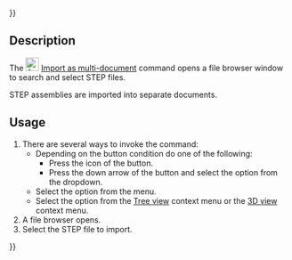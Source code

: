 {{UnfinishedDocu{{#translation:}}}}
<languages/>
<translate>

<!--T:1-->
{{Docnav
|[[Assembly3_ImportFromSTEP|Import from STEP]]
|[[Assembly3_ResolveConstraints|Resolve constraints]]
|[[Assembly3_Workbench|Assembly3]]
|IconL=Assembly_Import.svg
|IconR=Assembly3_workbench_icon.svg
|IconC=Assembly3_workbench_icon.svg
}}

<!--T:2-->
{{GuiCommand
|Name=Assembly3 ImportMultiDocument
|Icon=Assembly_Import.svg
|MenuLocation=Assembly3 → Import from STEP → Import as multi-document
|Workbenches=[[Assembly3_Workbench|Assembly3]]
}}

== Description == <!--T:3-->

<!--T:4-->
The [[Image:Assembly_ImportMulti.svg‎‎|24px]] [[Assembly3_ImportMultiDocument|Import as multi-document]] command opens a file browser window to search and select STEP files.

<!--T:5-->
STEP assemblies are imported into separate documents.

== Usage == <!--T:6-->

<!--T:7-->
# There are several ways to invoke the command:
#* Depending on the button condition do one of the following:
#** Press the icon of the {{Button|[[Image:Assembly_ImportMulti.svg‎‎|16px]][[Image:Toolbar_flyout_arrow.svg|x16px]] [[Assembly3_ImportMultiDocument|Import as multi-document]]}} button.
#** Press the down arrow of the {{Button|[[Image:Assembly_Import.svg||x16px]][[Image:Toolbar_flyout_arrow.svg|x16px]] '''Import from STEP'''}} button and select the {{MenuCommand|[[Image:Assembly_ImportMulti.svg|16px]] Import as multi-document}} option from the dropdown.
#* Select the {{MenuCommand|Assembly3 → Import from STEP → [[Image:Assembly_ImportMulti.svg‎‎|16px]] Import as multi-document}} option from the menu.
#* Select the {{MenuCommand|Assembly → Import from STEP → [[Image:Assembly_ImportMulti.svg‎‎|16px]] Import as multi-document}} option from the [[Tree_view|Tree view]] context menu or the [[3D_view|3D view]] context menu.
# A file browser opens.
# Select the STEP file to import.


<!--T:8-->
{{Docnav
|[[Assembly3_ImportFromSTEP|Import from STEP]]
|[[Assembly3_ResolveConstraints|Resolve constraints]]
|[[Assembly3_Workbench|Assembly3]]
|IconL=Assembly_Import.svg
|IconR=Assembly3_workbench_icon.svg
|IconC=Assembly3_workbench_icon.svg
}}

</translate>
{{Userdocnavi{{#translation:}}}}